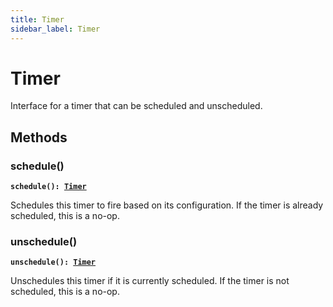 ```yaml
---
title: Timer
sidebar_label: Timer
---
```


# Timer

Interface for a timer that can be scheduled and unscheduled.

## Methods

### schedule()

**<code>schedule(): [Timer](/api/interfaces/timer)</code>**

Schedules this timer to fire based on its configuration.
If the timer is already scheduled, this is a no-op.

### unschedule()

**<code>unschedule(): [Timer](/api/interfaces/timer)</code>**

Unschedules this timer if it is currently scheduled.
If the timer is not scheduled, this is a no-op.

